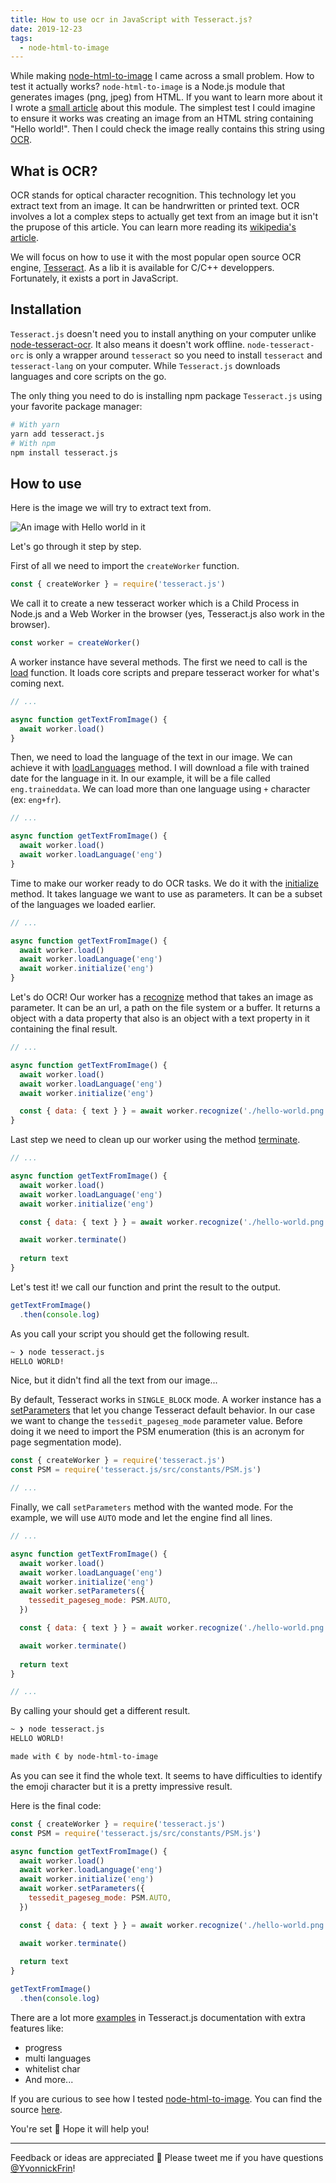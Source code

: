 ```yaml
---
title: How to use ocr in JavaScript with Tesseract.js?
date: 2019-12-23
tags:
  - node-html-to-image
---
```


While making [node-html-to-image](https://github.com/frinyvonnick/node-html-to-image) I came across a small problem. How to test it actually works? `node-html-to-image` is a Node.js module that generates images (png, jpeg) from HTML. If you want to learn more about it I wrote a [small article](/node-html-to-image) about this module. The simplest test I could imagine to ensure it works was creating an image from an HTML string containing "Hello world!". Then I could check the image really contains this string using [OCR](https://en.wikipedia.org/wiki/Optical_character_recognition).

## What is OCR?

OCR stands for optical character recognition. This technology let you extract text from an image. It can be handrwritten or printed text. OCR involves a lot a complex steps to actually get text from an image but it isn't the prupose of this article. You can learn more reading its [wikipedia's article](https://en.wikipedia.org/wiki/Optical_character_recognition).

We will focus on how to use it with the most popular open source OCR engine, [Tesseract](https://github.com/tesseract-ocr/tesseract). As a lib it is available for C/C++ developpers. Fortunately, it exists a port in JavaScript.

## Installation

`Tesseract.js` doesn't need you to install anything on your computer unlike [node-tesseract-ocr](https://github.com/zapolnoch/node-tesseract-ocr). It also means it doesn't work offline. `node-tesseract-orc` is only a wrapper around `tesseract` so you need to install `tesseract` and `tesseract-lang` on your computer. While `Tesseract.js` downloads languages and core scripts on the go.

The only thing you need to do is installing npm package `Tesseract.js` using your favorite package manager:

```bash
# With yarn
yarn add tesseract.js
# With npm
npm install tesseract.js
```

## How to use

Here is the image we will try to extract text from.

![An image with Hello world in it](/images/hello-world.png)

Let's go through it step by step.

First of all we need to import the `createWorker` function.

```js
const { createWorker } = require('tesseract.js')
```

We call it to create a new tesseract worker which is a Child Process in Node.js and a Web Worker in the browser (yes, Tesseract.js also work in the browser).  

```js
const worker = createWorker()
```

A worker instance have several methods. The first we need to call is the [load](https://github.com/naptha/tesseract.js/blob/master/docs/api.md#workerloadjobid-promise) function. It loads core scripts and prepare tesseract worker for what's coming next.

```js
// ...

async function getTextFromImage() {
  await worker.load()
}
```

Then, we need to load the language of the text in our image. We can achieve it with [loadLanguages](https://github.com/naptha/tesseract.js/blob/master/docs/api.md#workerloadlanguagelangs-jobid-promise) method. I will download a file with trained date for the language in it. In our example, it will be a file called `eng.traineddata`. We can load more than one language using `+` character (ex: `eng+fr`).

```js
// ...

async function getTextFromImage() {
  await worker.load()
  await worker.loadLanguage('eng')
}
```

Time to make our worker ready to do OCR tasks. We do it with the [initialize](https://github.com/naptha/tesseract.js/blob/master/docs/api.md#workerinitializelangs-oem-jobid-promise) method. It takes language we want to use as parameters. It can be a subset of the languages we loaded earlier.

```js
// ...

async function getTextFromImage() {
  await worker.load()
  await worker.loadLanguage('eng')
  await worker.initialize('eng')
}
```

Let's do OCR! Our worker has a [recognize](https://github.com/naptha/tesseract.js/blob/master/docs/api.md#workerrecognizeimage-options-jobid-promise) method that takes an image as parameter. It can be an url, a path on the file system or a buffer. It returns a object with a data property that also is an object with a text property in it containing the final result.

```js
// ...

async function getTextFromImage() {
  await worker.load()
  await worker.loadLanguage('eng')
  await worker.initialize('eng')

  const { data: { text } } = await worker.recognize('./hello-world.png');
}
```

Last step we need to clean up our worker using the method [terminate](https://github.com/naptha/tesseract.js/blob/master/docs/api.md#workerterminatejobid-promise).

```js
// ...

async function getTextFromImage() {
  await worker.load()
  await worker.loadLanguage('eng')
  await worker.initialize('eng')

  const { data: { text } } = await worker.recognize('./hello-world.png');

  await worker.terminate()
  
  return text
}
```

Let's test it! we call our function and print the result to the output.

```js
getTextFromImage()
  .then(console.log)
```

As you call your script you should get the following result.

```bash
~ ❯ node tesseract.js                                                                                                                                                   ⏎
HELLO WORLD!
```

Nice, but it didn't find all the text from our image... 

By default, Tesseract works in `SINGLE_BLOCK` mode. A worker instance has a [setParameters](https://github.com/naptha/tesseract.js/blob/master/docs/api.md#workersetparametersparams-jobid-promise) that let you change Tesseract default behavior. In our case we want to change the `tessedit_pageseg_mode` parameter value. Before doing it we need to import the PSM enumeration (this is an acronym for page segmentation mode).

```js
const { createWorker } = require('tesseract.js')
const PSM = require('tesseract.js/src/constants/PSM.js')

// ...
```

Finally, we call `setParameters` method with the wanted mode. For the example, we will use `AUTO` mode and let the engine find all lines.

```js
// ...

async function getTextFromImage() {
  await worker.load()
  await worker.loadLanguage('eng')
  await worker.initialize('eng')
  await worker.setParameters({
    tessedit_pageseg_mode: PSM.AUTO,
  })

  const { data: { text } } = await worker.recognize('./hello-world.png');

  await worker.terminate()
  
  return text
}

// ...
```

By calling your should get a different result.

```bash
~ ❯ node tesseract.js                                                                                                                                                   ⏎
HELLO WORLD!

made with € by node-html-to-image
```

As you can see it find the whole text. It seems to have difficulties to identify the emoji character but it is a pretty impressive result.

Here is the final code:

```js
const { createWorker } = require('tesseract.js')
const PSM = require('tesseract.js/src/constants/PSM.js')

async function getTextFromImage() {
  await worker.load()
  await worker.loadLanguage('eng')
  await worker.initialize('eng')
  await worker.setParameters({
    tessedit_pageseg_mode: PSM.AUTO,
  })

  const { data: { text } } = await worker.recognize('./hello-world.png');

  await worker.terminate()
  
  return text
}

getTextFromImage()
  .then(console.log)
```

There are a lot more [examples](https://github.com/naptha/tesseract.js/blob/master/docs/examples.md) in Tesseract.js documentation with extra features like:

- progress
- multi languages
- whitelist char
- And more...

If you are curious to see how I tested [node-html-to-image](https://github.com/frinyvonnick/node-html-to-image). You can find the source [here](https://github.com/frinyvonnick/node-html-to-image/blob/master/src/index.spec.js).


You're set 🙌 Hope it will help you!

<hr/>

Feedback or ideas are appreciated 🙏 Please tweet me if you have questions [@YvonnickFrin](https://twitter.com/YvonnickFrin)!

